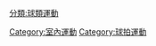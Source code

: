 {{Commons cat|Squash}}

[[分類:球類運動|分類:球類運動]]
[[Category:室內運動|Category:室內運動]]
[[Category:球拍運動|Category:球拍運動]]